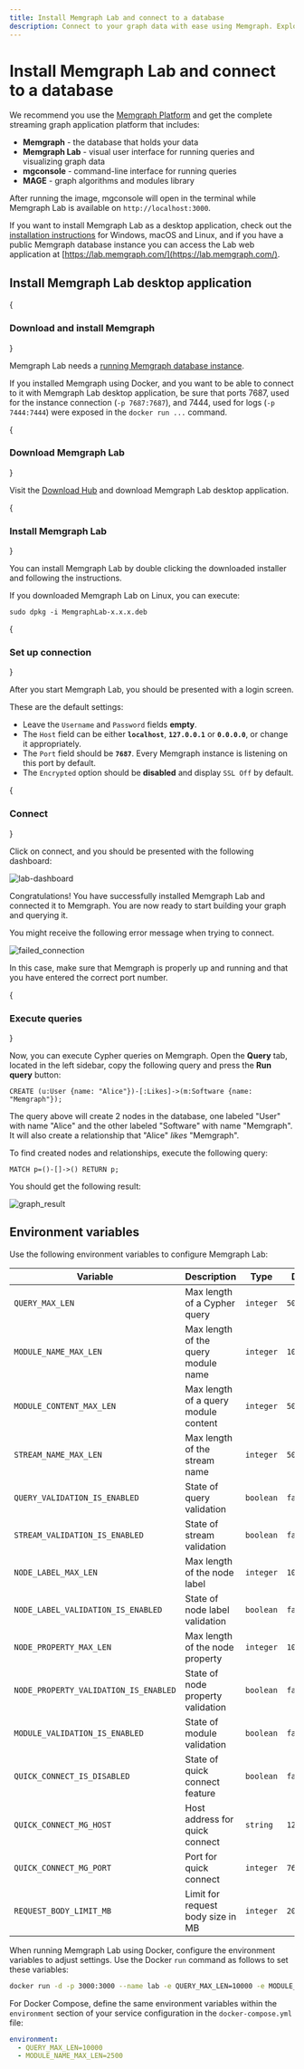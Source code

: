 ```yaml
---
title: Install Memgraph Lab and connect to a database
description: Connect to your graph data with ease using Memgraph. Explore our documentation page for detailed installation instructions and learn how to establish a seamless connection, enabling powerful graph computing and analysis.
---
```



# Install Memgraph Lab and connect to a database

We recommend you use the [Memgraph
Platform](getting-started/first-steps-with-memgraph#install-memgraph-platform)
and get the complete streaming graph application platform that includes:

- **Memgraph** - the database that holds your data
- **Memgraph Lab** - visual user interface for running queries and visualizing
  graph data
- **mgconsole** - command-line interface for running queries
- **MAGE** - graph algorithms and modules library

After running the image, mgconsole will open in the terminal while Memgraph Lab
is available on `http://localhost:3000`. 

If you want to install Memgraph Lab as a desktop application, check out the
[installation instructions](#install-memgraph-lab-desktop-application) for
Windows, macOS and Linux, and if you have a public Memgraph database instance
you can access the Lab web application at [https://lab.memgraph.com/](https://lab.memgraph.com/).

## Install Memgraph Lab desktop application

<Steps>

{<h3>Download and install Memgraph</h3>} 

Memgraph Lab needs a [running Memgraph database instance](/getting-started).

If you installed Memgraph using Docker, and you want to be able to connect to
it with Memgraph Lab desktop application, be sure that ports 7687, used for
the instance connection (`-p 7687:7687`), and 7444, used for logs (`-p
7444:7444`) were exposed in the `docker run ...` command.

{<h3>Download Memgraph Lab</h3>}

Visit the [Download Hub](https://memgraph.com/download/#individual) and
download Memgraph Lab desktop application.

{<h3>Install Memgraph Lab</h3>}

You can install Memgraph Lab by double clicking the downloaded installer and
following the instructions.

If you downloaded Memgraph Lab on Linux, you can execute:

```console
sudo dpkg -i MemgraphLab-x.x.x.deb
```

{<h3>Set up connection</h3>}

After you start Memgraph Lab, you should be presented with a login
screen. 

These are the default settings:

- Leave the `Username` and `Password` fields **empty**.
- The `Host` field can be either **`localhost`**, **`127.0.0.1`** or
   **`0.0.0.0`**, or change it appropriately. 
- The `Port` field should be **`7687`**. Every Memgraph instance is listening
   on this port by default.
- The `Encrypted` option should be **disabled** and display `SSL Off` by
   default.

{<h3>Connect</h3>}

Click on connect, and you should be presented with the following dashboard:

![lab-dashboard](/pages/data-visualization/install-and-connect/lab-dashboard.png)

Congratulations! You have successfully installed Memgraph Lab and connected it
to Memgraph. You are now ready to start building your graph and querying it.

<Callout type="warning">

You might receive the following error message when trying to connect.

![failed_connection](/pages/data-visualization/install-and-connect/failed_connection.png)

In this case, make sure that Memgraph is properly up and running and that you
have entered the correct port number.

</Callout>

{<h3>Execute queries</h3>}

Now, you can execute Cypher queries on Memgraph. Open the **Query** tab, located
in the left sidebar, copy the following query and press the **Run query**
button:

```cypher
CREATE (u:User {name: "Alice"})-[:Likes]->(m:Software {name: "Memgraph"});
```

The query above will create 2 nodes in the database, one labeled "User" with
name "Alice" and the other labeled "Software" with name "Memgraph". It will also
create a relationship that "Alice" _likes_ "Memgraph".

To find created nodes and relationships, execute the following query:

```cypher
MATCH p=()-[]->() RETURN p;
```

You should get the following result:

![graph_result](/pages/data-visualization/install-and-connect/lab-graph.png)

</Steps>

## Environment variables

Use the following environment variables to configure Memgraph Lab:

| Variable                        | Description                                   | Type       | Default  |
|---------------------------------|-----------------------------------------------|------------|----------|
| `QUERY_MAX_LEN`                 | Max length of a Cypher query                  | `integer`  | `5000`   |
| `MODULE_NAME_MAX_LEN`           | Max length of the query module name           | `integer`  | `1000`   |
| `MODULE_CONTENT_MAX_LEN`        | Max length of a query module content          | `integer`  | `50000`  |
| `STREAM_NAME_MAX_LEN`           | Max length of the stream name                 | `integer`  | `500`    |
| `QUERY_VALIDATION_IS_ENABLED`   | State of query validation                     | `boolean`  | `false`  |
| `STREAM_VALIDATION_IS_ENABLED`  | State of stream validation                    | `boolean`  | `false`  |
| `NODE_LABEL_MAX_LEN`            | Max length of the node label                  | `integer`  | `1000`   |
| `NODE_LABEL_VALIDATION_IS_ENABLED` | State of node label validation             | `boolean`  | `false`  |
| `NODE_PROPERTY_MAX_LEN`         | Max length of the node property               | `integer`  | `1000`   |
| `NODE_PROPERTY_VALIDATION_IS_ENABLED` | State of node property validation       | `boolean`  | `false`  |
| `MODULE_VALIDATION_IS_ENABLED`  | State of module validation                    | `boolean`  | `false`  |
| `QUICK_CONNECT_IS_DISABLED`     | State of quick connect feature                | `boolean`  | `false`  |
| `QUICK_CONNECT_MG_HOST`         | Host address for quick connect                | `string`   | `127.0.0.1` |
| `QUICK_CONNECT_MG_PORT`         | Port for quick connect                        | `integer`  | `7687`   |
| `REQUEST_BODY_LIMIT_MB`         | Limit for request body size in MB             | `integer`  | `20`     |

When running Memgraph Lab using Docker, configure the environment variables to
adjust settings. Use the Docker `run` command as follows to set these variables:

```bash
docker run -d -p 3000:3000 --name lab -e QUERY_MAX_LEN=10000 -e MODULE_NAME_MAX_LEN=2500 memgraph/lab
```

For Docker Compose, define the same environment variables within the
`environment` section of your service configuration in the `docker-compose.yml`
file:

```yaml
environment:
  - QUERY_MAX_LEN=10000
  - MODULE_NAME_MAX_LEN=2500
```
